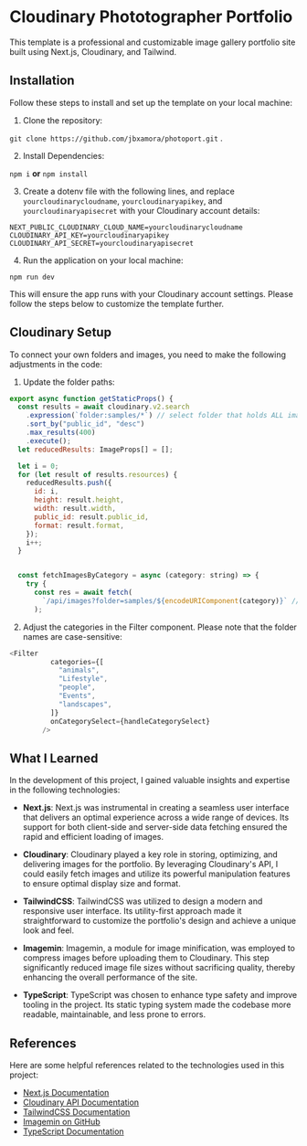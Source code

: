 # Cloudinary Phototographer Portfolio

This template is a professional and customizable image gallery portfolio site built using Next.js, Cloudinary, and Tailwind.

## Installation

Follow these steps to install and set up the template on your local machine:

1. Clone the repository:  

`git clone https://github.com/jbxamora/photoport.git` . 
  
2. Install Dependencies:  
  
`npm i` **or** `npm install`
  
3. Create a dotenv file with the following lines, and replace `yourcloudinarycloudname`, `yourcloudinaryapikey`, and `yourcloudinaryapisecret` with your Cloudinary account details:
  
```shell
NEXT_PUBLIC_CLOUDINARY_CLOUD_NAME=yourcloudinarycloudname
CLOUDINARY_API_KEY=yourcloudinaryapikey
CLOUDINARY_API_SECRET=yourcloudinaryapisecret
```
  
4. Run the application on your local machine:
  
`npm run dev`

This will ensure the app runs with your Cloudinary account settings. Please follow the steps below to customize the template further.
## Cloudinary Setup 

To connect your own folders and images, you need to make the following adjustments in the code:

1. Update the folder paths:

```js
export async function getStaticProps() {
  const results = await cloudinary.v2.search
    .expression(`folder:samples/*`) // select folder that holds ALL images
    .sort_by("public_id", "desc")
    .max_results(400)
    .execute();
  let reducedResults: ImageProps[] = [];

  let i = 0;
  for (let result of results.resources) {
    reducedResults.push({
      id: i,
      height: result.height,
      width: result.width,
      public_id: result.public_id,
      format: result.format,
    });
    i++;
  }

```

 
```js

  const fetchImagesByCategory = async (category: string) => {
    try {
      const res = await fetch(
        `/api/images?folder=samples/${encodeURIComponent(category)}` // Do the same here.
      );
```  

2. Adjust the categories in the Filter component. Please note that the folder names are case-sensitive:

```js
<Filter
          categories={[
            "animals",
            "Lifestyle",
            "people",
            "Events",
            "landscapes",
          ]}
          onCategorySelect={handleCategorySelect}
        />
```

## What I Learned

In the development of this project, I gained valuable insights and expertise in the following technologies:

- **Next.js**: Next.js was instrumental in creating a seamless user interface that delivers an optimal experience across a wide range of devices. Its support for both client-side and server-side data fetching ensured the rapid and efficient loading of images.

- **Cloudinary**: Cloudinary played a key role in storing, optimizing, and delivering images for the portfolio. By leveraging Cloudinary's API, I could easily fetch images and utilize its powerful manipulation features to ensure optimal display size and format.

- **TailwindCSS**: TailwindCSS was utilized to design a modern and responsive user interface. Its utility-first approach made it straightforward to customize the portfolio's design and achieve a unique look and feel.

- **Imagemin**: Imagemin, a module for image minification, was employed to compress images before uploading them to Cloudinary. This step significantly reduced image file sizes without sacrificing quality, thereby enhancing the overall performance of the site.

- **TypeScript**: TypeScript was chosen to enhance type safety and improve tooling in the project. Its static typing system made the codebase more readable, maintainable, and less prone to errors.

## References

Here are some helpful references related to the technologies used in this project:

- [Next.js Documentation](https://nextjs.org/docs)
- [Cloudinary API Documentation](https://cloudinary.com/documentation/transformation_reference)
- [TailwindCSS Documentation](https://tailwindcss.com/docs)
- [Imagemin on GitHub](https://github.com/imagemin/imagemin)
- [TypeScript Documentation](https://www.typescriptlang.org/docs)
